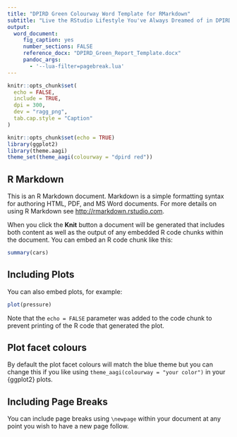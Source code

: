 ```yaml
---
title: "DPIRD Green Colourway Word Template for RMarkdown"
subtitle: "Live the RStudio Lifestyle You've Always Dreamed of in DPIRD Green"
output: 
  word_document:
     fig_caption: yes
     number_sections: FALSE
     reference_docx: "DPIRD_Green_Report_Template.docx"
     pandoc_args:
       - '--lua-filter=pagebreak.lua'
---
```


```r
knitr::opts_chunk$set(
  echo = FALSE,
  include = TRUE,
  dpi = 300,
  dev = "ragg_png",
  tab.cap.style = "Caption"
)

knitr::opts_chunk$set(echo = TRUE)
library(ggplot2)
library(theme.aagi)
theme_set(theme_aagi(colourway = "dpird red"))
```

## R Markdown

This is an R Markdown document. Markdown is a simple formatting syntax for authoring HTML, PDF, and MS Word documents. For more details on using R Markdown see <http://rmarkdown.rstudio.com>.

When you click the **Knit** button a document will be generated that includes both content as well as the output of any embedded R code chunks within the document. You can embed an R code chunk like this:

```r
summary(cars)
```

## Including Plots

You can also embed plots, for example:

```r
plot(pressure)
```

Note that the `echo = FALSE` parameter was added to the code chunk to prevent printing of the R code that generated the plot.

## Plot facet colours

By default the plot facet colours will match the blue theme but you can change this if you like using `theme_aagi(colourway = "your color")` in your {ggplot2} plots.

## Including Page Breaks

You can include page breaks using `\newpage` within your document at any point you wish to have a new page follow.
